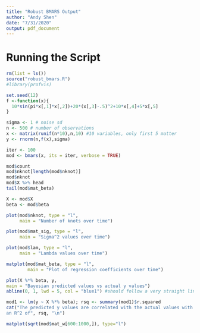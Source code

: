 ```yaml
---
title: "Robust BMARS Output"
author: "Andy Shen"
date: "7/31/2020"
output: pdf_document
---
```


# Running the Script


```r
rm(list = ls())
source("robust_bmars.R")
#library(profvis)
```


```r
set.seed(12)
f <-function(x){
  10*sin(pi*x[,1]*x[,2])+20*(x[,3]-.5)^2+10*x[,4]+5*x[,5]
}

sigma <- 1 # noise sd
n <- 500 # number of observations
x <- matrix(runif(n*10),n,10) #10 variables, only first 5 matter
y <- rnorm(n,f(x),sigma)
```

```r
iter <- 100
mod <- bmars(x, its = iter, verbose = TRUE)
```


```r
mod$count
mod$nknot[length(mod$nknot)]
mod$nknot
mod$X %>% head
tail(mod$mat_beta)
```


```r
X <- mod$X
beta <- mod$beta

plot(mod$nknot, type = "l",
     main = "Number of knots over time") 

plot(mod$mat_sig, type = "l",
     main = "Sigma^2 values over time")

plot(mod$lam, type = "l",
     main = "Lambda values over time")

matplot(mod$mat_beta, type = "l",
        main = "Plot of regression coefficients over time")

plot(X %*% beta, y,
main = "Bayesian predicted values vs actual y values")
abline(0, 1, lwd = 5, col = "blue1") #should follow a very straight line

mod1 <- lm(y ~ X %*% beta); rsq <- summary(mod1)$r.squared
cat("The predicted y values are correlated with the actual values with 
an R^2 of", rsq, "\n")

matplot(sqrt(mod$mat_w[600:1000,]), type="l")
```


